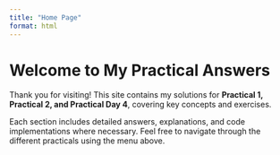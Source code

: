 ```yaml
---
title: "Home Page"
format: html
---
```


# **Welcome to My Practical Answers**

Thank you for visiting! This site contains my solutions for **Practical 1, Practical 2, and Practical Day 4**, covering key concepts and exercises.

Each section includes detailed answers, explanations, and code implementations where necessary. Feel free to navigate through the different practicals using the menu above.
